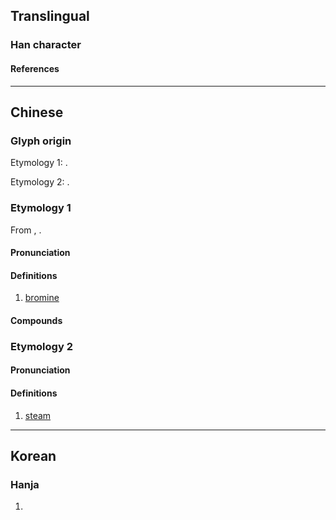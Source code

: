 {{character info}}
==Translingual==

===Han character===
{{Han char|rn=85|rad=水|as=10|sn=13|four=36134|canj=EHUK|ids=⿰氵臭}}

====References====
{{Han ref|kx=0641.020|dkj=17981|dj=1048.100|hdz=31701.020|uh=6EB4}}

----

==Chinese==
{{zh-forms}}
{{elements|zh|Br|硒|Se|氪|Kr}}
{{zh-wp}}

===Glyph origin===
{{Han etym}}
Etymology 1: {{Han compound|水|alt1=氵|t1=water; liquid|臭|t2=stink; odorous|ls=ic|ls2=psc|c1=s|c2=p}}.

Etymology 2: {{Han compound|水|alt1=氵|t1=water; liquid|臭|t2=stink; odorous|ls=psc|c1=s|c2=p}}.

===Etymology 1===
From {{zh-l|臭|stink; odorous}}, {{semantic loan|zh|grc|βρῶμος||stink|nocap=1}}.

====Pronunciation====
{{zh-pron
|m=xiù
|c=cau3
|mn=hiù
|cat=n
}}

====Definitions====
{{zh-hanzi}}

# [[bromine]]

====Compounds====
{{zh-der|溴水|溴化物|溴化鈉|汞溴紅|溴化銀|溴化鎂|溴中毒|溴酸|溴化鉀|溴甲烷|溴乙烷|溴化氫|氫溴酸}}

===Etymology 2===

====Pronunciation====
{{zh-pron
|m=chòu
|cat=n
}}

====Definitions====
{{zh-hanzi}}

# [[steam]]
----

==Korean==

===Hanja===
{{ko-hanja|hangeul=추|eumhun=|rv=chu|mr=ch'u|y=chwu}}

# {{rfdef|ko|sort=水10}}